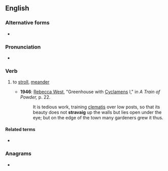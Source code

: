 ==English==

===Alternative forms===
* {{alter|en|stravaige}}

===Pronunciation===
* {{rhymes|en|æɡ}}

===Verb===
{{en-verb}}

# {{lb|en|Scotland}} to [[stroll]], [[meander]]
#* '''1946''': [[w:Rebecca West|Rebecca West]], "Greenhouse with [[cyclamen|Cyclamens]] I," in ''A Train of Powder,'' p. 22.
#*: It is tedious work, training [[clematis]] over low posts, so that its beauty does not '''stravaig''' up the walls but lies open under the eye; but on the edge of the town many gardeners grew it thus.

====Related terms====
* {{l|en|extravagant}}

===Anagrams===
* {{anagrams|en|a=aagirstv|gravitas}}